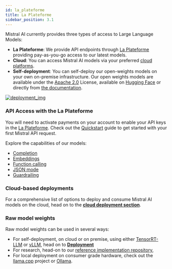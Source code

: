 ```yaml
---
id: la_plateforme
title: La Plateforme
sidebar_position: 3.1
---
```


[platform_url]: https://console.mistral.ai/
[deployment_img]: /img/deployment.png
[deployment_url]: https://console.mistral.ai/


Mistral AI currently provides three types of access to Large Language Models: 
- **La Plateforme**: We provide API endpoints through [La Plateforme][platform_url] providing pay-as-you-go access to our latest models.
- **Cloud**: You can access Mistral AI models via your preferred [cloud platforms](/deployment/cloud/overview/).
- **Self-deployment**: You can self-deploy our open-weights models on your own on-premise infrastructure. Our open weights models are available under the [Apache 2.0](https://github.com/apache/.github/blob/main/LICENSE) License, available on [Hugging Face](https://huggingface.co/mistralai) or directly from [the documentation](/getting-started/open_weight_models).

[![deployment_img]][deployment_url]

### API Access with the La Plateforme

You will need to activate payments on your account to enable your API keys in the [La Plateforme][platform_url]. Check out the [Quickstart](/getting-started/quickstart/) guide to get started with your first Mistral API request. 

Explore the capabilities of our models:
- [Completion](/capabilities/completion)
- [Embeddings](/capabilities/embeddings)
- [Function calling](/capabilities/function_calling)
- [JSON mode](/capabilities/json_mode)
- [Guardrailing](/capabilities/guardrailing)


### Cloud-based deployments

For a comprehensive list of options to deploy and consume Mistral AI models on the cloud, head on to the **[cloud deployment section](/deployment/cloud/overview)**.

### Raw model weights

Raw model weights can be used in several ways: 
- For self-deployment, on cloud or on premise, using either [TensorRT-LLM](/deployment/self-deployment/trt) or [vLLM](/deployment/self-deployment/vllm), head on to **[Deployment](/deployment/self-deployment/skypilot)**
- For research, head-on to our [reference implementation repository](https://github.com/mistralai/mistral-src),
- For local deployment on consumer grade hardware, check out the [llama.cpp](https://github.com/ggerganov/llama.cpp) project or [Ollama](https://ollama.ai/).

